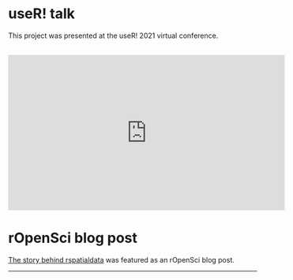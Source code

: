 
# useR! talk

This project was presented at the useR! 2021 virtual conference.</br></br>

<iframe style ="display: block; margin-left: auto; margin-right: auto;" width="560" height="315" src="https://www.youtube.com/embed/nLikORFBKgk" frameborder="0" allow="accelerometer; autoplay; clipboard-write; encrypted-media; gyroscope; picture-in-picture" allowfullscreen></iframe>


# rOpenSci blog post

<a href="https://ropensci.org/blog/2021/09/28/rspatialdata/">The story behind rspatialdata</a> was featured as an rOpenSci blog post.

---


